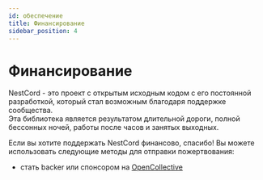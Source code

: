 ```yaml
---
id: обеспечение
title: Финансирование
sidebar_position: 4
---
```


# Финансирование

NestCord - это проект с открытым исходным кодом с его постоянной разработкой, который стал возможным благодаря поддержке сообщества.\
Эта библиотека является результатом длительной дороги, полной бессонных ночей, работы после часов и занятых выходных.

Если вы хотите поддержать NestCord финансово, спасибо!
Вы можете использовать следующие методы для отправки пожертвования:

- стать backer или спонсором на [OpenCollective](https://opencollective.com/GlobalArtInc)
